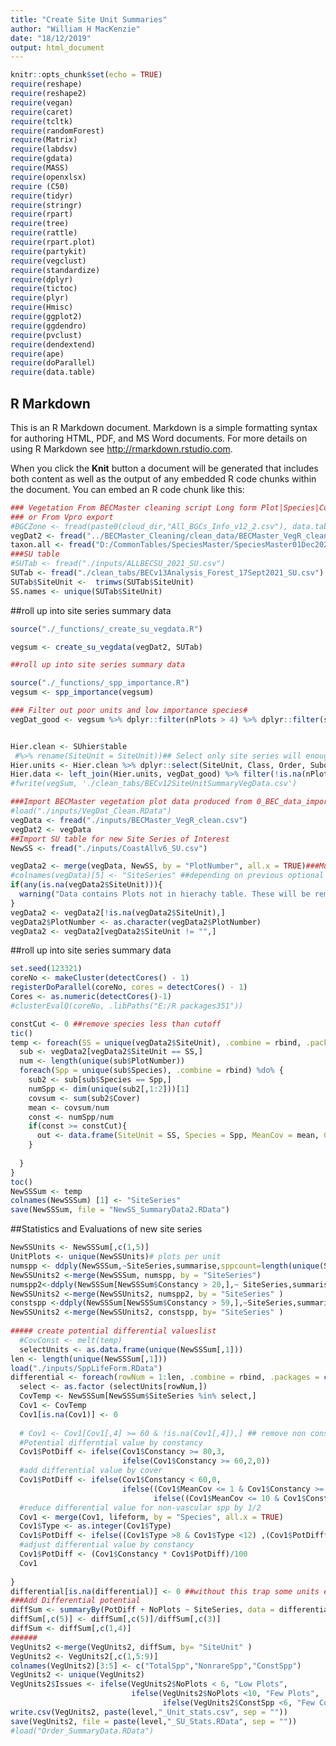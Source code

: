 ```yaml
---
title: "Create Site Unit Summaries"
author: "William H MacKenzie"
date: "18/12/2019"
output: html_document
---
```


```r
knitr::opts_chunk$set(echo = TRUE)
require(reshape)
require(reshape2)
require(vegan)
require(caret)
require(tcltk)
require(randomForest)
require(Matrix)
require(labdsv)
require(gdata)
require(MASS)
require(openxlsx)
require (C50)
require(tidyr)
require(stringr)
require(rpart)
require(tree)
require(rattle)
require(rpart.plot)
require(partykit)
require(vegclust)
require(standardize)
require(dplyr)
require(tictoc)
require(plyr)
require(Hmisc)
require(ggplot2)
require(ggdendro)
require(pvclust)
require(dendextend)
require(ape)
require(doParallel)
require(data.table)
```

## R Markdown

This is an R Markdown document. Markdown is a simple formatting syntax for authoring HTML, PDF, and MS Word documents. For more details on using R Markdown see <http://rmarkdown.rstudio.com>.

When you click the **Knit** button a document will be generated that includes both content as well as the output of any embedded R code chunks within the document. You can embed an R code chunk like this:


```r
### Vegetation From BECMaster cleaning script Long form Plot|Species|Cover (across all layers)
### or From Vpro export
#BGCZone <- fread(paste0(cloud_dir,"All_BGCs_Info_v12_2.csv"), data.table=FALSE)
vegDat2 <- fread("../BECMaster_Cleaning/clean_data/BECMaster_VegR_clean.csv", data.table = FALSE)
taxon.all <- fread("D:/CommonTables/SpeciesMaster/SpeciesMaster01Dec2020.csv", header = T, stringsAsFactors = F, strip.white = T) %>% filter(Codetype == "U")
###SU table
#SUTab <- fread("./inputs/ALLBECSU_2021_SU.csv")
SUTab <- fread("./clean_tabs/BECv13Analysis_Forest_17Sept2021_SU.csv")
SUTab$SiteUnit <-  trimws(SUTab$SiteUnit)
SS.names <- unique(SUTab$SiteUnit)

```


##roll up into site series summary data
```r
source("./_functions/_create_su_vegdata.R")

vegsum <- create_su_vegdata(vegDat2, SUTab)

##roll up into site series summary data

source("./_functions/_spp_importance.R")
vegsum <- spp_importance(vegsum) 

### Filter out poor units and low importance species#
vegDat_good <- vegsum %>% dplyr::filter(nPlots > 4) %>% dplyr::filter(spp_importance > 0.05) ## remove rare or very low cover species in SU


Hier.clean <- SUhier$table
 #%>% rename(SiteUnit = SiteUnit))## Select only site series will enough plots
Hier.units <- Hier.clean %>% dplyr::select(SiteUnit, Class, Order, Suborder) %>% distinct()
Hier.data <- left_join(Hier.units, vegDat_good) %>% filter(!is.na(nPlots)) %>% arrange(Species) %>% distinct()
#fwrite(vegSum, './clean_tabs/BECv12SiteUnitSummaryVegData.csv')
```


```r
###Import BECMaster vegetation plot data produced from 0_BEC_data_import_clean.R script
#load("./inputs/VegDat_Clean.RData")
vegData <- fread("./inputs/BECMaster_VegR_clean.csv")
vegDat2 <- vegData
##Import SU table for new Site Series of Interest
NewSS <- fread("./inputs/CoastAllv6_SU.csv")

vegData2 <- merge(vegData, NewSS, by = "PlotNumber", all.x = TRUE)###Must select SiteSeries as level for now
#colnames(vegData)[5] <- "SiteSeries" ##depending on previous optional runs the column number will need to be changed
if(any(is.na(vegData2$SiteUnit))){
  warning("Data contains Plots not in hierachy table. These will be removed.")
}
vegData2 <- vegData2[!is.na(vegData2$SiteUnit),]
vegData2$PlotNumber <- as.character(vegData2$PlotNumber)
vegData2 <- vegData2[vegData2$SiteUnit != "",]
```

##roll up into site series summary data
```r

set.seed(123321)
coreNo <- makeCluster(detectCores() - 1)
registerDoParallel(coreNo, cores = detectCores() - 1)
Cores <- as.numeric(detectCores()-1)
#clusterEvalQ(coreNo, .libPaths("E:/R packages351"))

constCut <- 0 ##remove species less than cutoff
tic()
temp <- foreach(SS = unique(vegData2$SiteUnit), .combine = rbind, .packages = "foreach") %dopar% {
  sub <- vegData2[vegData2$SiteUnit == SS,]
  num <- length(unique(sub$PlotNumber))
  foreach(Spp = unique(sub$Species), .combine = rbind) %do% {
    sub2 <- sub[sub$Species == Spp,]
    numSpp <- dim(unique(sub2[,1:2]))[1]
    covsum <- sum(sub2$Cover)
    mean <- covsum/num
    const <- numSpp/num
    if(const >= constCut){
      out <- data.frame(SiteUnit = SS, Species = Spp, MeanCov = mean, Constancy = const*100, NoPlots = num)
    }
    
  }
}
toc()
NewSSSum <- temp
colnames(NewSSSum) [1] <- "SiteSeries"
save(NewSSSum, file = "NewSS_SummaryData2.RData")


```

##Statistics and Evaluations of new site series

```r

NewSSUnits <- NewSSSum[,c(1,5)]
UnitPlots <- unique(NewSSUnits)# plots per unit
numspp <- ddply(NewSSSum,~SiteSeries,summarise,sppcount=length(unique(Species))) # number of species per unit
NewSSUnits2 <-merge(NewSSSum, numspp, by = "SiteSeries")
numspp2<-ddply(NewSSSum[NewSSSum$Constancy > 20,],~ SiteSeries,summarise,sppcount=length(unique(Species))) # number of non-accidental species per unit
NewSSUnits2 <-merge(NewSSUnits2, numspp2, by = "SiteSeries" )
constspp <-ddply(NewSSSum[NewSSSum$Constancy > 59,],~SiteSeries,summarise,sppcount=length(unique(Species))) # number of constant species per unit
NewSSUnits2 <-merge(NewSSUnits2, constspp, by= "SiteSeries" )
  
##### create potential differential valueslist
  #CovConst <- melt(temp)
  selectUnits <- as.data.frame(unique(NewSSSum[,1]))
len <- length(unique(NewSSSum[,1]))
load("./inputs/SppLifeForm.RData")
differential <- foreach(rowNum = 1:len, .combine = rbind, .packages = c("foreach","reshape2")) %dopar% {
  select <- as.factor (selectUnits[rowNum,])
  CovTemp <- NewSSSum[NewSSSum$SiteSeries %in% select,]
  Cov1 <- CovTemp
  Cov1[is.na(Cov1)] <- 0
  
  # Cov1 <- Cov1[Cov1[,4] >= 60 & !is.na(Cov1[,4]),] ## remove non constant species
  #Potential differntial value by constancy
  Cov1$PotDiff <- ifelse(Cov1$Constancy >= 80,3,
                         ifelse(Cov1$Constancy >= 60,2,0))
  #add differential value by cover                                   
  Cov1$PotDiff <- ifelse(Cov1$Constancy < 60,0,
                         ifelse((Cov1$MeanCov <= 1 & Cov1$Constancy >= 60),(Cov1$PotDiff - 1),
                                ifelse((Cov1$MeanCov <= 10 & Cov1$Constancy >= 60),(Cov1$PotDiff),(Cov1$PotDiff + 7))))
  #reduce differential value for non-vascular spp by 1/2
  Cov1 <- merge(Cov1, lifeform, by = "Species", all.x = TRUE)
  Cov1$Type <- as.integer(Cov1$Type)
  Cov1$PotDiff <- ifelse((Cov1$Type >8 & Cov1$Type <12) ,(Cov1$PotDiff*0.5),(Cov1$PotDiff))
  #adjust differential value by constancy
  Cov1$PotDiff <- (Cov1$Constancy * Cov1$PotDiff)/100
  Cov1
  
}
differential[is.na(differential)] <- 0 ##without this trap some units end with N/A sum in summaryBy function
###Add Differential potential
diffSum <- summaryBy(PotDiff + NoPlots ~ SiteSeries, data = differential, FUN = c(length, sum))
diffSum[,c(5)] <- diffSum[,c(5)]/diffSum[,c(3)]
diffSum <- diffSum[,c(1,4)]
######
VegUnits2 <-merge(VegUnits2, diffSum, by= "SiteUnit" )
VegUnits2 <- VegUnits2[,c(1,5:9)]
colnames(VegUnits2)[3:5] <- c("TotalSpp","NonrareSpp","ConstSpp")
VegUnits2 <- unique(VegUnits2)
VegUnits2$Issues <- ifelse(VegUnits2$NoPlots < 6, "Low Plots", 
                           ifelse(VegUnits2$NoPlots <10, "Few Plots",
                                  ifelse(VegUnits2$ConstSpp <6, "Few Constants", "OK")))
write.csv(VegUnits2, paste(level,"_Unit_stats.csv", sep = ""))
save(VegUnits2, file = paste(level,"_SU_Stats.RData", sep = ""))
#load("Order_SummaryData.RData")
```


